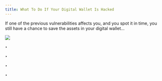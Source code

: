 ```yaml
---
title: What To Do If Your Digital Wallet Is Hacked
---
```


If one of the previous vulnerabilities affects you, and you spot it in time, you still have a chance to save the assets in your digital wallet...

![](/assets/10.jpg)

‣ <Nutshell children="Revoke Allowances" glossaryEntry="content/glossary/CH2-Revoke-Allowances.mdx" />

‣ <Nutshell children="Update Credentials" glossaryEntry="content/glossary/CH2-Update-Credentials.mdx" />

‣ <Nutshell children="Transfer NFTs" glossaryEntry="content/glossary/CH2-Transfer-NFTs.mdx" />

‣ <Nutshell children="Damage Control" glossaryEntry="content/glossary/CH2-Damage-Control.mdx" />

